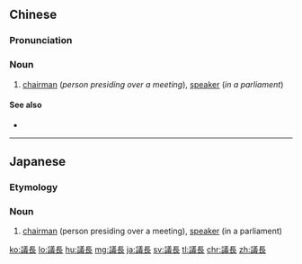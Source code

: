 {{also|议长}}
==Chinese==
{{zh-forms|s=议长}}

===Pronunciation===
{{zh-pron
|m=yìzhǎng
|c=ji5 zoeng2
|mn=gī-tiúⁿ
|cat=n
}}

===Noun===
{{zh-noun}}

# [[chairman]] (''person presiding over a meeting''), [[speaker]] (''in a parliament'')

====See also====
* {{zh-l|主席}}

----

==Japanese==
{{ja-kanjitab|ぎ|ちょう|yomi=on}}
{{wikipedia|lang=ja}}

===Etymology===
{{suffix|議|長|lang=ja|t1=discussion|t2=head|sort=きちょう'}}

===Noun===
{{ja-noun|ぎちょう}}

# [[chairman]] (person presiding over a meeting), [[speaker]] (in a parliament)
#: {{ja-usex|歳出削減案について'''議長'''から提案があった。|さいしゅつ さくげん あん に ついて '''ぎちょう''' から ていあん が あった。|The chair decided to discuss budget cuts.}}

[[ko:議長]]
[[lo:議長]]
[[hu:議長]]
[[mg:議長]]
[[ja:議長]]
[[sv:議長]]
[[tl:議長]]
[[chr:議長]]
[[zh:議長]]